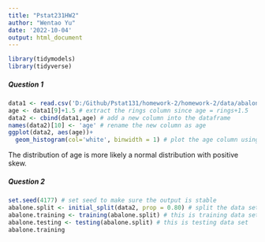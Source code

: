 ```yaml
---
title: "Pstat231HW2"
author: "Wentao Yu"
date: '2022-10-04'
output: html_document
---
```

```r
library(tidymodels)
library(tidyverse)
```

##### Question 1
```r
data1 <- read.csv('D:/Github/Pstat131/homework-2/homework-2/data/abalone.csv') # import dataset
age <- data1[9]+1.5 # extract the rings column since age = rings+1.5
data2 <- cbind(data1,age) # add a new column into the dataframe
names(data2)[10] <- 'age' # rename the new column as age
ggplot(data2, aes(age))+
  geom_histogram(col='white', binwidth = 1) # plot the age column using histogram to make it access.
```
The distribution of age is more likely a normal distribution with positive skew.

##### Question 2
```r
set.seed(4177) # set seed to make sure the output is stable
abalone.split <- initial_split(data2, prop = 0.80) # split the data set, then what is the appropriate percentage, may need a new data set since we cannot include rings and age????
abalone.training <- training(abalone.split) # this is training data set
abalone.testing <- testing(abalone.split) # this is testing data set
abalone.training
```





